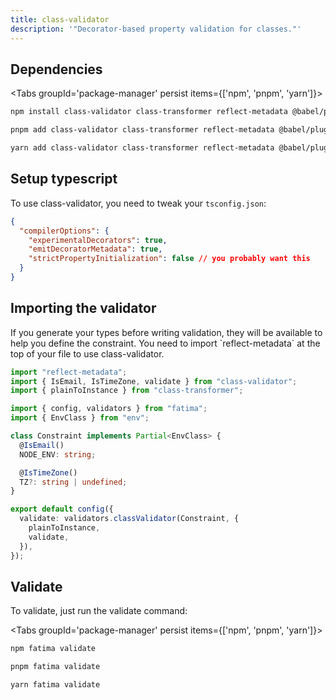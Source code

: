 ```yaml
---
title: class-validator
description: '"Decorator-based property validation for classes."'
---
```


## Dependencies

<Tabs groupId='package-manager' persist items={['npm', 'pnpm', 'yarn']}>

```bash tab="npm"
npm install class-validator class-transformer reflect-metadata @babel/plugin-transform-class-properties
```

```bash tab="pnpm"
pnpm add class-validator class-transformer reflect-metadata @babel/plugin-transform-class-properties
```

```bash tab="yarn"
yarn add class-validator class-transformer reflect-metadata @babel/plugin-transform-class-properties
```

</Tabs>

## Setup typescript

To use class-validator, you need to tweak your `tsconfig.json`:

```json title="tsconfig.json"
{
  "compilerOptions": {
    "experimentalDecorators": true,
    "emitDecoratorMetadata": true,
    "strictPropertyInitialization": false // you probably want this
  }
}
```

## Importing the validator

<Callout type="info" title="Generate your types">
  If you generate your types before writing validation, they will be available
  to help you define the constraint.
</Callout>

<Callout type="warn" title="Don't forget 'reflect-metadata'">
  You need to import `reflect-metadata` at the top of your file to use
  class-validator.
</Callout>

```ts title="env.config.ts"
import "reflect-metadata";
import { IsEmail, IsTimeZone, validate } from "class-validator";
import { plainToInstance } from "class-transformer";

import { config, validators } from "fatima";
import { EnvClass } from "env";

class Constraint implements Partial<EnvClass> {
  @IsEmail()
  NODE_ENV: string;

  @IsTimeZone()
  TZ?: string | undefined;
}

export default config({
  validate: validators.classValidator(Constraint, {
    plainToInstance,
    validate,
  }),
});
```

## Validate

To validate, just run the validate command:

<Tabs groupId='package-manager' persist items={['npm', 'pnpm', 'yarn']}>

```bash tab="npm"
npm fatima validate
```

```bash tab="pnpm"
pnpm fatima validate
```

```bash tab="yarn"
yarn fatima validate
```

</Tabs>
